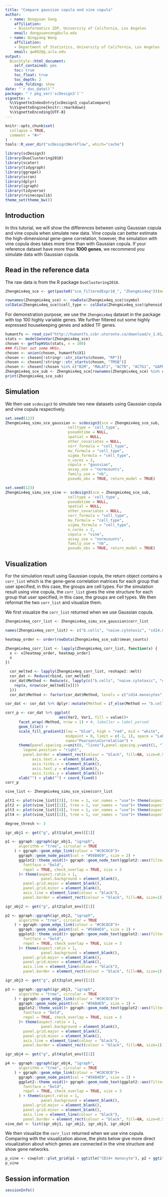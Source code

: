 ```yaml
---
title: "Compare gaussian copula and vine copula"
author:
  - name: Dongyuan Song
    affiliation:
    - Bioinformatics IDP, University of California, Los Angeles
    email: dongyuansong@ucla.edu
  - name: Qingyang Wang
    affiliation:
    - Department of Statistics, University of California, Los Angeles
    email: qw802@g.ucla.edu
output:
  BiocStyle::html_document:
    self_contained: yes
    toc: true
    toc_float: true
    toc_depth: 2
    code_folding: show
date: "`r doc_date()`"
package: "`r pkg_ver('scDesign3')`"
vignette: >
  %\VignetteIndexEntry{scDesign3_copulaCompare}
  %\VignetteEngine{knitr::rmarkdown}
  %\VignetteEncoding{UTF-8}
---
```


```r
knitr::opts_chunk$set(
  collapse = TRUE,
  comment = "#>"
)
tools::R_user_dir("scDesign3Workflow", which="cache")
```

```r
library(scDesign3)
library(DuoClustering2018)
library(scater)
library(tidygraph)
library(ggrepel)
library(scran)
library(dplyr)
library(igraph)
library(tidyverse)
library(rvinecopulib)
theme_set(theme_bw())
```
## Introduction
In this tutorial, we will show the differences between using Gaussian copula and vine copula when simulate new data. Vine copula can better estimate the high-dimensional gene-gene correlation, however, the simulation with vine copula does takes more time than with Gaussian copula. If your reference dataset have more than **1000 genes**, we recommend you simulate data with Gaussian copula.


## Read in the reference data
The raw data is from the R package `DuoClustering2018`.
```r
Zhengmix4eq_sce <- get(paste0("sce_filteredExpr10_", "Zhengmix4eq"))(metadata = FALSE)
```
```r
rownames(Zhengmix4eq_sce) <- rowData(Zhengmix4eq_sce)$symbol
colData(Zhengmix4eq_sce)$cell_type <- colData(Zhengmix4eq_sce)$phenoid
```

For demonstration purpose, we use the `Zhengmix4eq` dataset in the package with top 100 highly variable genes. We further filtered out some highly expressed housekeeping genes and added TF genes.
```r
humantfs <- read_csv("http://humantfs.ccbr.utoronto.ca/download/v_1.01/TF_names_v_1.01.txt", col_names = FALSE)
stats <- modelGeneVar(Zhengmix4eq_sce)
chosen <- getTopHVGs(stats, n = 100)
### Filter out some HKGs.
chosen <- union(chosen, humantfs$X1)
chosen <- chosen[!stringr::str_starts(chosen, "RP")]
chosen <- chosen[!stringr::str_starts(chosen, "TMSB")]
chosen <- chosen[!chosen %in% c("B2M", "MALAT1", "ACTB", "ACTG1", "GAPDH", "FTL", "FTH1")]
Zhengmix4eq_sce_sub <- Zhengmix4eq_sce[rownames(Zhengmix4eq_sce) %in% chosen, ]
print(Zhengmix4eq_sce_sub)
```

## Simulation
We then use `scdesign3` to simulate two new datasets using Gaussian copula and vine copula respectively.
```r
set.seed(123)
Zhengmix4eq_simu_sce_gaussian <- scdesign3(sce = Zhengmix4eq_sce_sub,
                            celltype = 'cell_type',
                            pseudotime = NULL,
                            spatial = NULL,
                            other_covariates = NULL,
                            corr_formula = "cell_type",
                            mu_formula = "cell_type",
                            sigma_formula = "cell_type",
                            n_cores = 2,
                            copula = "gaussian",
                            assay_use = "normcounts",
                            family_use = "nb",
                            pseudo_obs = TRUE, return_model = TRUE)
```

```r
set.seed(123)
Zhengmix4eq_simu_sce_vine <- scdesign3(sce = Zhengmix4eq_sce_sub,
                            celltype = 'cell_type',
                            pseudotime = NULL,
                            spatial = NULL,
                            other_covariates = NULL,
                            corr_formula = "cell_type",
                            mu_formula = "cell_type",
                            sigma_formula = "cell_type",
                            n_cores = 2,
                            copula = "vine",
                            assay_use = "normcounts",
                            family_use = "nb",
                            pseudo_obs = TRUE, return_model = TRUE)
```


## Visualization
For the simulation result using Gaussian copula, the return object contains a `corr_list` which is the gene-gene correlation matrices for each group that user specified, in this case, the groups are cell types. For the simulation result using vine copula, the `corr_list` gives the vine structure for each group that user specified, in this case, the groups are cell types. We then reformat the two `corr_list` and visualize them.

We first visualize the `corr_list` returned when we use Gaussian copula.
```r
Zhengmix4eq_corr_list <- Zhengmix4eq_simu_sce_gaussian$corr_list

names(Zhengmix4eq_corr_list) <- c("b.cells", "naive.cytotoxic", "cd14.monocytes", "regulatory.t")

heatmap_order <- order(rowData(Zhengmix4eq_sce_sub)$mean_counts)

Zhengmix4eq_corr_list <- lapply(Zhengmix4eq_corr_list, function(x) {
  x <- x[heatmap_order, heatmap_order]
  x
})

  cor_melted <- lapply(Zhengmix4eq_corr_list, reshape2::melt)
  cor_dat <- Reduce(rbind, cor_melted)
  cor_dat$Method <- Reduce(c, lapply(c("b.cells", "naive.cytotoxic", "cd14.monocytes", "regulatory.t"), function(x){
    rep(x, nrow(cor_melted[[x]]))
  }))
  cor_dat$Method <- factor(cor_dat$Method, levels = c("cd14.monocytes",  "b.cells","regulatory.t",  "naive.cytotoxic"))
```
```r
cor_dat <- cor_dat %>% dplyr::mutate(Method = if_else(Method == "b.cells", "B cell", if_else(Method == "cd14.monocytes", "CD14+ monocyte", if_else(Method == "regulatory.t", "Regulatory T cell", "Naive cytotoxic T cell")))) %>% dplyr::mutate(Method = factor(Method, levels = c("CD14+ monocyte", "B cell", "Regulatory T cell", "Naive cytotoxic T cell")))
```


```r
corr_p <- cor_dat %>% ggplot(
                        aes(Var2, Var1, fill = value))+
      facet_wrap(~Method, nrow = 1) + #, labeller = label_parsed
      geom_tile() +
      scale_fill_gradient2(low = "blue", high = "red", mid = "white",
                           midpoint = 0, limit = c(-1, 1), space = "Lab",
                           name="Pearson\nCorrelation") +
      theme(panel.spacing.x=unit(0, "lines"),panel.spacing.y=unit(1, "lines"),
        legend.position = "right",
        panel.border = element_rect(colour = "black", fill=NA, size=0.5),
            axis.text.x = element_blank(),
            axis.ticks.x = element_blank(),
            axis.text.y = element_blank(),
            axis.ticks.y = element_blank())+
      xlab("") + ylab("") + coord_fixed()
corr_p
```

```r
vine_list <- Zhengmix4eq_simu_sce_vine$corr_list
```
```r
plt1 <- plot(vine_list[[3]], tree = 1, var_names = "use")+ theme(aspect.ratio = 1, title = element_blank())
plt2 <- plot(vine_list[[1]], tree = 1, var_names = "use")+ theme(aspect.ratio = 1, title = element_blank())
plt3 <- plot(vine_list[[4]], tree = 1, var_names = "use")+ theme(aspect.ratio = 1, title = element_blank())
plt4 <- plot(vine_list[[2]], tree = 1, var_names = "use")+ theme(aspect.ratio = 1, title = element_blank())
```

```r
degree_thresh <- 3

igr_obj1 <- get("g", plt1$plot_env)[[1]]

p1 <- ggraph::ggraph(igr_obj1, "igraph",
      algorithm = "tree", circular = TRUE
    ) + ggraph::geom_edge_link(colour = "#C0C0C0")+
      ggraph::geom_node_point(col = "#56B4E9", size = 2) +
      ggplot2::theme_void()+ ggraph::geom_node_text(ggplot2::aes(filter = igraph::degree(igr_obj1) > degree_thresh, label = name),
        fontface = "bold",
        repel = TRUE, check_overlap = TRUE, size = 3
      )+ theme(aspect.ratio = 1,
                panel.background = element_blank(),
        panel.grid.major = element_blank(),
        panel.grid.minor = element_blank(),
        axis.line = element_line(colour = "black"),
        panel.border = element_rect(colour = "black", fill=NA, size=1))

igr_obj2 <- get("g", plt2$plot_env)[[1]]

p2 <- ggraph::ggraph(igr_obj2, "igraph",
      algorithm = "tree", circular = TRUE
    ) + ggraph::geom_edge_link(colour = "#C0C0C0")+
      ggraph::geom_node_point(col = "#56B4E9", size = 2) +
      ggplot2::theme_void()+ ggraph::geom_node_text(ggplot2::aes(filter = igraph::degree(igr_obj2) > degree_thresh, label = name),
        fontface = "bold",
        repel = TRUE, check_overlap = TRUE, size = 3
      )+ theme(aspect.ratio = 1,
                panel.background = element_blank(),
        panel.grid.major = element_blank(),
        panel.grid.minor = element_blank(),
        axis.line = element_line(colour = "black"),
        panel.border = element_rect(colour = "black", fill=NA, size=1))

igr_obj3 <- get("g", plt3$plot_env)[[1]]

p3 <- ggraph::ggraph(igr_obj3, "igraph",
      algorithm = "tree", circular = TRUE
    ) + ggraph::geom_edge_link(colour = "#C0C0C0")+
      ggraph::geom_node_point(col = "#56B4E9", size = 2) +
      ggplot2::theme_void()+ ggraph::geom_node_text(ggplot2::aes(filter = igraph::degree(igr_obj3) > degree_thresh, label = name),
        fontface = "bold",
        repel = TRUE, check_overlap = TRUE, size = 3
      )+ theme(aspect.ratio = 1,
                panel.background = element_blank(),
        panel.grid.major = element_blank(),
        panel.grid.minor = element_blank(),
        axis.line = element_line(colour = "black"),
        panel.border = element_rect(colour = "black", fill=NA, size=1))

igr_obj4 <- get("g", plt4$plot_env)[[1]]

p4 <- ggraph::ggraph(igr_obj4, "igraph",
      algorithm = "tree", circular = TRUE
    ) + ggraph::geom_edge_link(colour = "#C0C0C0")+
      ggraph::geom_node_point(col = "#56B4E9", size = 2) +
      ggplot2::theme_void()+ ggraph::geom_node_text(ggplot2::aes(filter = igraph::degree(igr_obj4) > degree_thresh, label = name),
        fontface = "bold",
        repel = TRUE, check_overlap = TRUE, size = 3
      ) + theme(aspect.ratio = 1,
                panel.background = element_blank(),
        panel.grid.major = element_blank(),
        panel.grid.minor = element_blank(),
        axis.line = element_line(colour = "black"),
        panel.border = element_rect(colour = "black", fill=NA, size=0.5))
vine_dat <- list(igr_obj1, igr_obj2, igr_obj3, igr_obj4)
```

We then visualize the `corr_list` returned when we use vine copula. Comparing with the visualization above, the plots below give more direct visualization about which genes are connected in the vine structure and show gene networks.
```r
p_vine <- cowplot::plot_grid(p1 + ggtitle("CD14+ monocyte"), p2 + ggtitle("B cell"), p3 + ggtitle("Regulatory T cell"), p4 + ggtitle("Naive cytotoxic T cell"), nrow = 1, align = "hv")
p_vine
```



## Session information
```r
sessionInfo()
```
